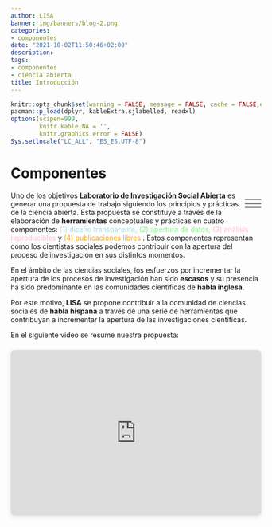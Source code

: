 ```yaml
---
author: LISA
banner: img/banners/blog-2.png
categories:
- componentes
date: "2021-10-02T11:50:46+02:00"
description:
tags:
- componentes
- ciencia abierta
title: Introducción
---
```

<link rel="stylesheet" href="https://cdn.jsdelivr.net/gh/jpswalsh/academicons@1/css/academicons.min.css">


```r
knitr::opts_chunk$set(warning = FALSE, message = FALSE, cache = FALSE,echo = F)
pacman::p_load(dplyr, kableExtra,sjlabelled, readxl)
options(scipen=999,
        knitr.kable.NA = '',
        knitr.graphics.error = FALSE)
Sys.setlocale("LC_ALL", "ES_ES.UTF-8")
```
<style>
.disegno{color: lightblue;}
.datos{color: lightgreen;}
.repro{color: pink;}
.publibres{color: orange;}
</style>

# Componentes

<div style="float: right;">

| <i class="ai ai-preregistered ai-9x" style="color:lightblue; "></i> | <i class="ai ai-open-data ai-9x" style="color:lightgreen;;"></i>      |
|----------------------------------------------------------------------------------|-----------------------------------------------------------------------------------|
| <i class="ai ai-open-materials ai-9x" style="color:pink;"></i>      | <i class="ai ai-open-access-square ai-9x" style="color:orange;"></i> |

</div>

Uno de los objetivos [**Laboratorio de Investigación Social Abierta** ]() es generar una propuesta de trabajo siguiendo los principios y prácticas de la ciencia abierta. Esta propuesta se constituye a través de la elaboración de **herramientas** conceptuales y prácticas en cuatro componentes: <span class="disegno">(1) diseño transparente, </span>  <span class="datos"> (2) apertura de datos,  </span> <span class="repro"> (3) análisis reproducibles </span> y <span class="publibres"> (4) publicaciones libres </span>. Estos componentes representan cómo los cientistas sociales podemos contribuir con la apertura del proceso de investigación en sus distintos momentos.

En el ámbito de las ciencias sociales, los esfuerzos por incrementar la apertura de los procesos de investigación han sido **escasos** y su presencia ha sido predominante en las comunidades científicas de **habla inglesa**. 

Por este motivo, **LISA** se propone contribuir a la comunidad de ciencias sociales de **habla hispana** a través de una serie de herramientas que contribuyan a incrementar la apertura de las investigaciones científicas.

En el siguiente video se resume nuestra propuesta:

<div style="position: relative; width: 100%; height: 0; padding-top: 56.2500%;
 padding-bottom: 48px; box-shadow: 0 2px 8px 0 rgba(63,69,81,0.16); margin-top: 1.6em; margin-bottom: 0.9em; overflow: hidden;
 border-radius: 8px; will-change: transform;">
  <iframe loading="lazy" style="position: absolute; width: 100%; height: 100%; top: 0; left: 0; border: none; padding: 0;margin: 0;"
    src="https:&#x2F;&#x2F;www.canva.com&#x2F;design&#x2F;DAEvRIXYTBI&#x2F;watch?embed">
  </iframe>
</div>
<a href="https:&#x2F;&#x2F;www.canva.com&#x2F;design&#x2F;DAEvRIXYTBI&#x2F;watch?utm_content=DAEvRIXYTBI&amp;utm_campaign=designshare&amp;utm_medium=embeds&amp;utm_source=link" target="_blank" rel="noopener"></a> 